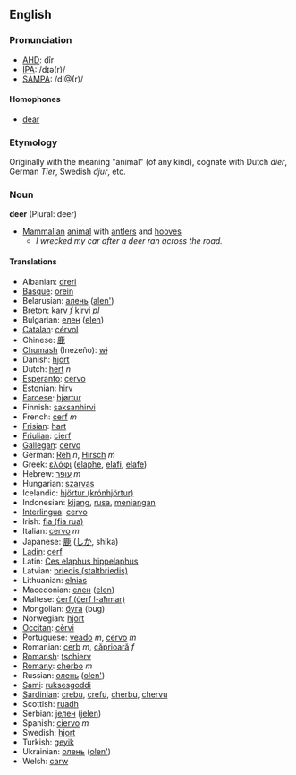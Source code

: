 ==English==

===Pronunciation===
*[[w:AHD|AHD]]: dîr
*[[w:IPA|IPA]]: /dɪə(r)/
*[[w:SAMPA|SAMPA]]: /dI@(r)/

====Homophones====
*[[dear]]

=== Etymology ===
Originally with the meaning "animal" (of any kind), cognate with Dutch ''dier'', German ''Tier'', Swedish ''djur'', etc.

=== Noun ===
'''deer''' (Plural: deer)

* [[Mammalian]] [[animal]] with [[antler]]s and [[hoof|hooves]]
**''I wrecked my car after a deer ran across the road.''

====Translations====
*Albanian: [[dreri]]
*[[Basque]]: [[orein]]
*Belarusian: [[алень]] ([[alen']])
*[[Breton]]: [[karv]] ''f'' kirvi ''pl''
*Bulgarian: [[елен]] ([[elen]])
*[[Catalan]]: [[cérvol]]
*Chinese: [[鹿]]
*[[Chumash]] (Inezeño): [[wɨ]]
*Danish: [[hjort]]
*Dutch: [[hert]] ''n''
*[[Esperanto]]: [[cervo]]
*Estonian: [[hirv]]
*[[Faroese]]: [[hjørtur]]
*Finnish: [[saksanhirvi]]
*French: [[cerf]] ''m''
*[[Frisian]]: [[hart]]
*[[Friulian]]: [[cierf]]
*[[Gallegan]]: [[cervo]]
*German: [[Reh]] ''n'', [[Hirsch]] ''m''
*Greek: [[ελάφι]] '' '' ([[elaphe]], [[elafi]], [[elafe]])
*Hebrew: [[עופר]] ''m''
*Hungarian: [[szarvas]]
*Icelandic: [[hjörtur (krónhjörtur)]]
*Indonesian: [[kijang]], [[rusa]], [[menjangan]]
*[[Interlingua]]: [[cervo]]
*Irish: [[fia (fia rua)]]
*Italian: [[cervo]] ''m''
*Japanese: [[鹿]] ([[しか]], shika)
*[[Ladin]]: [[cerf]]
*Latin: [[Ces elaphus hippelaphus]]
*Latvian: [[briedis (staltbriedis)]]
*Lithuanian: [[elnias]]
*Macedonian: [[елен]] ([[elen]])
*Maltese: [[ċerf (ċerf l-aħmar)]]
*Mongolian: [[буга]] (bug)
*Norwegian: [[hjort]]
*[[Occitan]]: [[cèrvi]]
*Portuguese: [[veado]] ''m'', [[cervo]] ''m''
*Romanian: [[cerb]] ''m'', [[căprioară]] ''f''
*[[Romansh]]: [[tschierv]]
*[[Romany]]: [[cherbo]] ''m''
*Russian: [[олень]] ([[olеn']]) '' ''
*[[Sami]]: [[ruksesgoddi]]
*[[Sardinian]]: [[crebu]], [[crefu]], [[cherbu]], [[chervu]]
*Scottish: [[ruadh]]
*Serbian: [[jелен]] ([[jelen]])
*Spanish: [[ciervo]] ''m''
*Swedish: [[hjort]]
*Turkish: [[geyik]]
*Ukrainian: [[олень]] ([[olen']])
*Welsh: [[carw]]